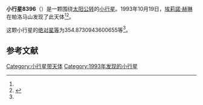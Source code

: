 {{Infobox planet
| bgcolour = #FFFFC0
| name = 8396
| symbol = 
| image = 
| caption = 
| discovery = yes
| discovery_ref = 
| discoverer = [[埃莉諾·赫琳|埃莉諾·赫琳]]
| discovery_site = [[帕洛马山|帕洛马山]] 
| discovered = 1993年10月19日
| designations = yes
| mp_name = 
| named_after = 
| alt_names = 1993 UR2/ 1976 UD14
| mp_category = [[主带小行星|主带小行星]]
| orbit_ref = <ref name="a">[http://ssd.jpl.nasa.gov/sbdb.cgi?sstr=8396 8396] {{Wayback|url=http://ssd.jpl.nasa.gov/sbdb.cgi?sstr=8396 |date=20210809084318 }}，小行星數據庫瀏覽器（JPL Small-Body Database Browser）－[[美国国家航空航天局|美国国家航空航天局]]喷气推进实验室</ref>
| epoch = 2456400.5 (2013年4月18日更新)
| aphelion = {{convert|2.432844999015881|AU|km|3|abbr=on|lk=out}}
| perihelion = {{convert|2.080071947959658|AU|km|3|abbr=on}}
| semimajor = {{convert|2.25645847348777|AU|km|3|abbr=on}}
| eccentricity = 0.078169631
| period = 1238.053593 [[日|日]]<br />3.39[[儒略年|儒略年]]
| avg_speed = 
| inclination = 7.093153236842149
| asc_node = 169.2880012209199
| mean_anomaly = 
| arg_peri = 354.8730943600655
| satellites = 
| physical_characteristics = yes
| dimensions = 
| mass = 
| density = 
| surface_grav = 
| escape_velocity = 
| sidereal_day = 
| axial_tilt = 
| pole_ecliptic_lat = 
| pole_ecliptic_lon = 
| albedo = 
| temperatures= 
| temp_name1 = 
| mean_temp_1 = 
| max_temp_1 = 
| temp_name2 = 
| max_temp_2 = 
| spectral_type = 
| abs_magnitude = 354.8730943600655
}}

'''小行星8396'''（{{lang-en|8396}}）是一颗围绕[[太阳|太阳]][[公转|公转]]的[[小行星|小行星]]。1993年10月19日，[[埃莉諾·赫琳|埃莉諾·赫琳]]在帕洛马山发现了此天体<ref name="a" /><ref>{{cite news|title=小行星列表|url=http://cfa-www.harvard.edu/iau/lists/NumberedMPs.txt|accessdate=2013-07-08|newspaper=哈佛大学|archive-date=2008-05-17|archive-url=https://web.archive.org/web/20080517010638/http://cfa-www.harvard.edu/iau/lists/NumberedMPs.txt|dead-url=no}}</ref>。

这颗小行星的[[绝对星等|绝对星等]]为354.8730943600655等<ref name="a" />。

==参考文献==
{{reflist}}
{{Minor Planet Number|[[小行星8395|小行星8395]]|[[小行星8397|小行星8397]]}}

{{小天体}}

[[Category:小行星带天体|Category:小行星带天体]]
[[Category:1993年发现的小行星|Category:1993年发现的小行星]]

{{asteroid-stub}}